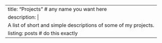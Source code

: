 ---
title: "Projects"  # any name you want here
description: |
  A list of short and simple descriptions of some of my projects.
listing: posts # do this exactly
---